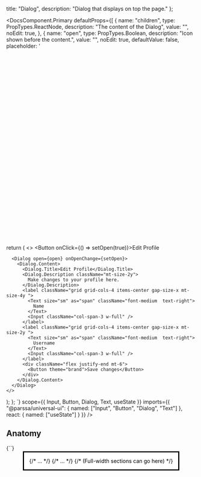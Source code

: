 
  title: "Dialog",
  description: "Dialog that displays on top the page."
};

<RadixDisclaimer
  componentName="Dialog"
  radixComponentName="Dialog"
  radixURL="https://www.radix-ui.com/docs/primitives/components/dialog"
/>

<DocsComponent.Primary
  defaultProps={[
    {
      name: "children",
      type: PropTypes.ReactNode,
      description: "The content of the Dialog",
      value: "",
      noEdit: true,
    },
    {
      name: "open",
      type: PropTypes.Boolean,
      description: "Icon shown before the content.",
      value: "",
      noEdit: true,
      defaultValue: false,
      placeholder: '<svg viewBox="0 0 15 15" fill="none" xmlns="http://www.w3.org/2000/svg">'
    },
    {
      name: "onOpenChange",
      type: PropTypes.Function,
      description: "Icon shown before the content.",
      value: "",
      noEdit: true,
      placeholder: '<svg viewBox="0 0 15 15" fill="none" xmlns="http://www.w3.org/2000/svg">'
    }
  ]}
  initialCode={`() => {
  const [open, setOpen] = useState(false);

  return (
    <>
      <Button onClick={() => setOpen(true)}>Edit Profile</Button>

      <Dialog open={open} onOpenChange={setOpen}>
        <Dialog.Content>
          <Dialog.Title>Edit Profile</Dialog.Title>
          <Dialog.Description className="mt-size-2y">
            Make changes to your profile here.
          </Dialog.Description>
          <label className="grid grid-cols-4 items-center gap-size-x mt-size-4y ">
            <Text size="sm" as="span" className="font-medium  text-right">
              Name
            </Text>
            <Input className="col-span-3 w-full" />
          </label>
          <label className="grid grid-cols-4 items-center gap-size-x mt-size-2y ">
            <Text size="sm" as="span" className="font-medium  text-right">
              Username
            </Text>
            <Input className="col-span-3 w-full" />
          </label>
          <div className="flex justify-end mt-6">
            <Button theme="brand">Save changes</Button>
          </div>
        </Dialog.Content>
      </Dialog>
    </>
  );
};
`}
scope={{
    Input,
    Button,
    Dialog,
    Text,
    useState
  }}
imports={{
    "@parssa/universal-ui": {
      named: ["Input", "Button", "Dialog", "Text"]
    },
    react: {
      named: ["useState"]
    }
  }}
/>

## Anatomy

<CodeBlock className="mt-size-2y">
  {`<Dialog open={open} onOpenChange={onOpenChange}>
  <Dialog.Content>
    <Dialog.Title>{/* ... */}</Dialog.Title>
    <Dialog.Description>{/* ... */}</Dialog.Description>
  </Dialog.Content>
  {/* (Full-width sections can go here) */}
</Dialog>`}
</CodeBlock>

